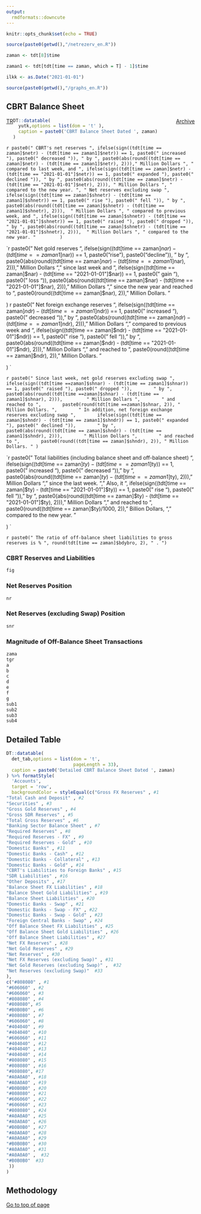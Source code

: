 ```yaml
---
output: 
  rmdformats::downcute
---
```


```r

knitr::opts_chunk$set(echo = TRUE)

source(paste0(getwd(),"/netrezerv_en.R"))

zaman <- tdt[8]$time

zaman1 <- tdt[tdt[time == zaman, which = T] - 1]$time

ilkk <- as.Date("2021-01-01")

source(paste0(getwd(),"/graphs_en.R"))

```


## CBRT Balance Sheet

<div style="float: left;"><a href=TCMB_TR_2021-04-02.html>TR</a></div>
<div style="float: right;"><a href=arsiv.html>Archive</a></div>

```r
DT::datatable(
  yutk,options = list(dom = 't' ), 
  caption = paste0('CBRT Balance Sheet Dated ', zaman)
)
```


`r paste0(" CBRT's net reserves ",
ifelse(sign((tdt[time == zaman]$netr) - (tdt[time == zaman1]$netr)) == 1, paste0(" increased "), paste0(" decreased ")),
" by ",
paste0(abs(round((tdt[time == zaman]$netr) - (tdt[time == zaman1]$netr), 2)))," Million Dollars ",
" compared to last week, and ",
ifelse(sign((tdt[time == zaman]$netr) - (tdt[time == "2021-01-01"]$netr)) == 1, paste0(" expanded "), paste0(" declined ")),
" by ",
paste0(abs(round((tdt[time == zaman]$netr) - (tdt[time == "2021-01-01"]$netr), 2))),
" Million Dollars ",
" compared to the new year. ",
" Net reserves excluding swap ",
ifelse(sign((tdt[time == zaman]$shnetr) - (tdt[time == zaman1]$shnetr)) == 1, paste0(" rise "), paste0(" fell ")),
" by ",
paste0(abs(round((tdt[time == zaman]$shnetr) - (tdt[time == zaman1]$shnetr), 2))), 
" Million Dollars ",
" compared to previous week, and ",
ifelse(sign((tdt[time == zaman]$shnetr) - (tdt[time == "2021-01-01"]$shnetr)) == 1, paste0(" raised "), paste0(" dropped ")),
" by ",
paste0(abs(round((tdt[time == zaman]$shnetr) - (tdt[time == "2021-01-01"]$shnetr), 2))), 
" Million Dollars ",
" compared to the new year. " 
       ) `
       
`r paste0(" Net gold reserves ",
       ifelse(sign((tdt[time == zaman]$nar) - (tdt[time == zaman1]$nar)) == 1, paste0("rise"), paste0("decline")),
       " by ",
       paste0(abs(round((tdt[time == zaman]$nar) - (tdt[time == zaman1]$nar), 2))), 
       " Million Dollars ",
       " since last week and ",
       ifelse(sign((tdt[time == zaman]$nar) - (tdt[time == "2021-01-01"]$nar)) == 1, paste0(" gain "), paste0(" loss ")),
       paste0(abs(round((tdt[time == zaman]$nar) - (tdt[time == "2021-01-01"]$nar), 2))), 
       " Million Dollars ",
       " since the new year and reached to ",
       paste0(round((tdt[time == zaman]$nar), 2)), " Million Dollars. "
       
) `
`r paste0(" Net foreign exchange reserves ",
       ifelse(sign((tdt[time == zaman]$ndr) - (tdt[time == zaman1]$ndr)) == 1, paste0(" increased "), paste0(" decreased ")),
       " by ",
       paste0(abs(round((tdt[time == zaman]$ndr) - (tdt[time == zaman1]$ndr), 2))), 
       " Million Dollars ",
       " compared to previous week and ",
       ifelse(sign((tdt[time == zaman]$ndr) - (tdt[time == "2021-01-01"]$ndr)) == 1, paste0(" rise "), paste0(" fell ")),
       " by ",
       paste0(abs(round((tdt[time == zaman]$ndr) - (tdt[time == "2021-01-01"]$ndr), 2))), 
       " Million Dollars ",
       " and reached to ",
       paste0(round((tdt[time == zaman]$ndr), 2)), " Million Dollars. "
       
) `

`r paste0(" Since last week, net gold reserves excluding swap ",
       ifelse(sign((tdt[time ==zaman]$shnar) - (tdt[time == zaman1]$shnar)) == 1, paste0(" raised "), paste0(" dropped ")),
       " by ",
       paste0(abs(round((tdt[time ==zaman]$shnar) - (tdt[time == zaman1]$shnar), 2))), 
       " Million Dollars ",
       " and reached to ",
       paste0(round(tdt[time ==zaman]$shnar, 2)), " Million Dollars. ",
       " In addition, net foreign exchange reserves excluding swap ",
       ifelse(sign((tdt[time == zaman]$shndr) - (tdt[time == zaman1]$shndr)) == 1, paste0(" expanded "), paste0(" declined ")),
       " by ",
       paste0(abs(round((tdt[time == zaman]$shndr) - (tdt[time == zaman1]$shndr), 2))),
       " Million Dollars ",
       " and reached to ",
       paste0(round((tdt[time == zaman]$shndr), 2)), " Million Dollars. "
) `

`r paste0(" Total liabilities (including balance sheet and off-balance sheet) ",
       ifelse(sign((tdt[time == zaman]$ty) - (tdt[time == zaman1]$ty)) == 1, paste0(" increased "), paste0(" decreased ")),
       " by ",
       paste0(abs(round((tdt[time == zaman]$ty) - (tdt[time == zaman1]$ty), 2))), 
       " Million Dollars ",
       " since the last week. ",
       " Also, it ",
       ifelse(sign((tdt[time == zaman]$ty) - (tdt[time == "2021-01-01"]$ty)) == 1, paste0(" rise "), paste0(" fell ")),
       " by ",
       paste0(abs(round((tdt[time == zaman]$ty) - (tdt[time == "2021-01-01"]$ty), 2))), 
       " Million Dollars ",
       " and reached to ",
       paste0(round((tdt[time == zaman]$ty)/1000, 2)), " Billion Dollars, ",
       " compared to the new year. "
       
) `

`r paste0(" The ratio of off-balance sheet liabilities to gross reserves is % ", round(tdt[time == zaman]$bdybro, 2), " . ")`

### CBRT Reserves and Liabilities

```r
fig
```

### Net Reserves Position

```r
nr
```

### Net Reserves (excluding Swap) Position

```r
snr
```


### Magnitude of Off-Balance Sheet Transactions

```r
zama
tgr
a
b
c
d
e
f
g
sub1
sub2
sub3
sub4
```

## Detailed Table

```r
DT::datatable(
  det_tab,options = list(dom = 't',
                         pageLength = 33), 
  caption = paste0('Detailed CBRT Balance Sheet Dated ', zaman)
) %>% formatStyle(
  'Accounts',
  target = 'row',
  backgroundColor = styleEqual(c("Gross FX Reserves" , #1
"Total Cash and Deposit" , #2
"Securities" , #3
"Gross Gold Reserves" , #4
"Gross SDR Reserves" , #5
"Total Gross Reserves" , #6 
"Banking Sector Balance Sheet" , #7
"Required Reserves" , #8
"Required Reserves - FX" , #9
"Required Reserves - Gold" , #10
"Domestic Banks" , #11
"Domestic Banks - Cash" , #12
"Domestic Banks - Collateral" , #13
"Domestic Banks - Gold" , #14
"CBRT's Liabilities to Foreign Banks" , #15
"SDR Liabilities" , #16
"Other Deposits" , #17
"Balance Sheet FX Liabilities" , #18
"Balance Sheet Gold Liabilities" , #19
"Balance Sheet Liabilities" , #20
"Domestic Banks - Swap" , #21
"Domestic Banks - Swap - FX" , #22
"Domestic Banks - Swap - Gold" , #23
"Foreign Central Banks - Swap" , #24
"Off Balance Sheet FX Liabilities" , #25
"Off Balance Sheet Gold Liabilities" , #26
"Off Balance Sheet Liabilities" , #27
"Net FX Reserves" , #28
"Net Gold Reserves" , #29
"Net Reserves" , #30
"Net FX Reserves (excluding Swap)" , #31
"Net Gold Reserves (excluding Swap)" ,  #32
"Net Reserves (excluding Swap)"  #33
), 
c("#808080" , #1
"#606060" , #2
"#606060" , #3
"#808080" , #4
"#808080", #5
"#B0B0B0" , #6 
"#808080" , #7
"#606060" , #8
"#404040" , #9
"#404040" , #10
"#606060" , #11
"#404040" , #12
"#404040" , #13
"#404040" , #14
"#808080" , #15
"#808080" , #16
"#808080", #17
"#A0A0A0" , #18
"#A0A0A0" , #19
"#B0B0B0" , #20
"#808080" , #21
"#606060" , #22
"#606060" , #23
"#808080" , #24
"#A0A0A0" , #25
"#A0A0A0" , #26
"#B0B0B0" , #27
"#A0A0A0" , #28
"#A0A0A0" , #29
"#B0B0B0" , #30
"#A0A0A0" , #31
"#A0A0A0" ,  #32
"#B0B0B0"  #33
 ))
)
```

## Methodology


<a href="#">Go to top of page</a>